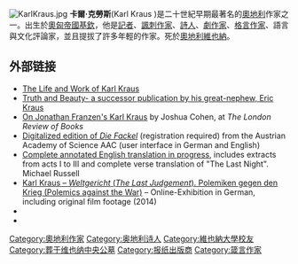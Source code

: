 [[File:KarlKraus.jpg|thumb]]
'''卡爾·克勞斯'''(Karl Kraus {{bd|1874年|4月28日|1936年|6月12日|catIdx=T}})是二十世紀早期最著名的[[奧地利|奧地利]]作家之一。出生於[[奧匈帝國|奧匈帝國]][[基欽|基欽]]，他是[[記者|記者]]、[[諷刺作家|諷刺作家]]、[[詩人|詩人]]、[[劇作家|劇作家]]、[[格言作家|格言作家]]、語言與文化評論家，並且提拔了許多年輕的作家。死於[[奧地利|奧地利]][[維也納|維也納]]。

== 外部链接 ==
{{Commons category|Karl Kraus}}
{{wikiquote|Karl Kraus}}
{{Wikisourcelang|de|Karl Kraus}}
* [http://www.theabsolute.net/minefield/kraus.html The Life and Work of Karl Kraus]{{Wayback|url=http://www.theabsolute.net/minefield/kraus.html |date=20180712205421 }}
* [http://www.truthandbeauty.ru Truth and Beauty- a successor publication by his great-nephew, Eric Kraus]{{Wayback|url=http://www.truthandbeauty.ru/ |date=20200613150732 }}
* [http://www.lrb.co.uk/v35/n21/joshua-cohen/no-one-hates-him-more On Jonathan Franzen's Karl Kraus]{{Wayback|url=http://www.lrb.co.uk/v35/n21/joshua-cohen/no-one-hates-him-more |date=20180804110426 }} by Joshua Cohen, at ''The London Review of Books''
* [http://www.aac.ac.at/fackel Digitalized edition of ''Die Fackel'']{{Wayback|url=http://www.aac.ac.at/fackel |date=20180725231204 }} (registration required) from the Austrian Academy of Science AAC (user interface in German and English)
* [http://www.thelastdaysofmankind.com Complete annotated English translation in progress]{{Wayback|url=http://www.thelastdaysofmankind.com/ |date=20200226031355 }}, includes extracts from acts I to III and complete verse translation of "The Last Night". Michael Russell
* [http://www.nonviolent-resistance.info/exhibitions/ger/kraus/index.htm Karl Kraus – ''Weltgericht'' (''The Last Judgement''). Polemiken gegen den Krieg (Polemics against the War)]{{Wayback|url=http://www.nonviolent-resistance.info/exhibitions/ger/kraus/index.htm |date=20180804050842 }} – Online-Exhibition in German, including original film footage (2014)
* {{Internet Archive author |sname=Karl Kraus |birth=1874 |death=1936}}
* {{Librivox author |id=767}}

{{Authority control}}
{{DEFAULTSORT:Kraus, Karl}}
[[Category:奧地利作家|Category:奧地利作家]]
[[Category:奥地利诗人|Category:奥地利诗人]]
[[Category:維也納大學校友|Category:維也納大學校友]]
[[Category:葬于维也纳中央公墓|Category:葬于维也纳中央公墓]]
[[Category:报纸出版商|Category:报纸出版商]]
[[Category:箴言作家|Category:箴言作家]]